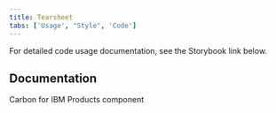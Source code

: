 ```yaml
---
title: Tearsheet
tabs: ['Usage', "Style", 'Code']
---
```


<PageDescription className="code-description">

For detailed code usage documentation, see the Storybook link below.

</PageDescription>

## Documentation

Carbon for IBM Products component

<Row className="resource-card-group">
  <Column colLg={4} colMd={4} noGutterSm>
    <ResourceCard
      subTitle="Tearsheet - Storybook"
      href="https://carbon-for-ibm-products.netlify.app/?path=/story/ibm-products-components-tearsheet-tearsheet--tearsheet"
      target="_blank"
      actionIcon="arrowRight"
    />
  </Column>
</Row>
